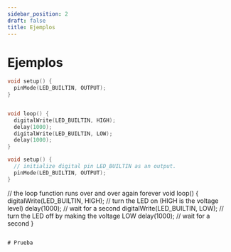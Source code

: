 ```yaml
---
sidebar_position: 2
draft: false
title: Ejemplos
---
```


# Ejemplos

```cpp
void setup() {
  pinMode(LED_BUILTIN, OUTPUT);
}


void loop() {
  digitalWrite(LED_BUILTIN, HIGH);
  delay(1000);
  digitalWrite(LED_BUILTIN, LOW);
  delay(1000);
}

```

```cpp 
void setup() {
  // initialize digital pin LED_BUILTIN as an output.
  pinMode(LED_BUILTIN, OUTPUT);
}


```


// the loop function runs over and over again forever
void loop() {
  digitalWrite(LED_BUILTIN, HIGH);  // turn the LED on (HIGH is the voltage level)
  delay(1000);                      // wait for a second
  digitalWrite(LED_BUILTIN, LOW);   // turn the LED off by making the voltage LOW
  delay(1000);                      // wait for a second
}
```

# Prueba

